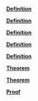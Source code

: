 \providecommand{\Pageref}[1]{\hfill p.\pageref{#1}}
 [**Definition**](#Definition*-2.1)\Pageref{Definition*-2.1}

 [**Definition**](#Definition*-2.2)\Pageref{Definition*-2.2}

 [**Definition**](#Definition*-2.3)\Pageref{Definition*-2.3}

 [**Definition**](#Definition*-2.4)\Pageref{Definition*-2.4}

 [**Definition**](#Definition*-2.5)\Pageref{Definition*-2.5}

 [**Theorem**](#Theorem*-2.6)\Pageref{Theorem*-2.6}

 [**Theorem**](#Theorem*-2.7)\Pageref{Theorem*-2.7}

 [**Proof**](#Proof*-2.8)\Pageref{Proof*-2.8}
